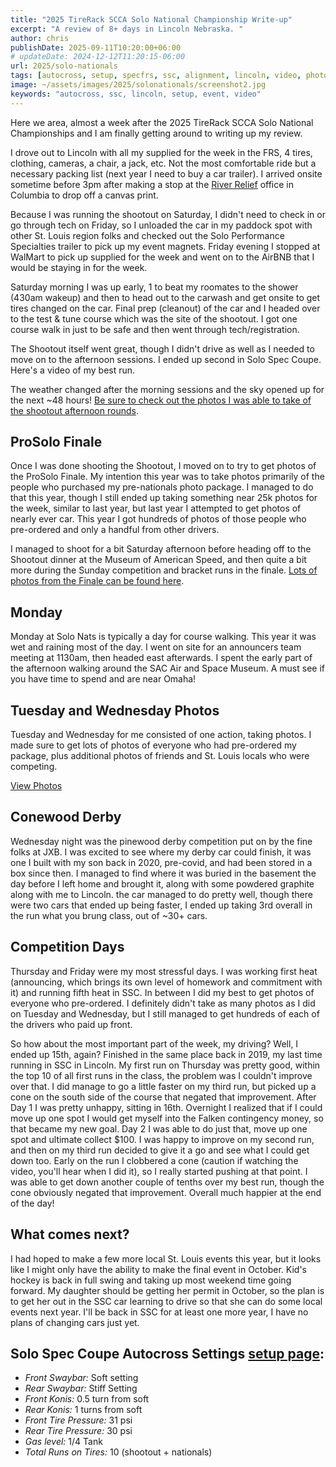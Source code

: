 ---
title: "2025 TireRack SCCA Solo National Championship Write-up"
excerpt: "A review of 8+ days in Lincoln Nebraska. "
author: chris
publishDate: 2025-09-11T10:20:00+06:00
# updateDate: 2024-12-12T11:20:15-06:00
url: 2025/solo-nationals
tags: [autocross, setup, specfrs, ssc, alignment, lincoln, video, photos]
image: ~/assets/images/2025/solonationals/screenshot2.jpg
keywords: "autocross, ssc, lincoln, setup, event, video"
---

Here we area, almost a week after the 2025 TireRack SCCA Solo National Championships and I am finally getting around to writing up my review.

I drove out to Lincoln with all my supplied for the week in the FRS, 4 tires, clothing, cameras, a chair, a jack, etc. Not the most comfortable ride but a necessary packing list (next year I need to buy a car trailer). I arrived onsite sometime before 3pm after making a stop at the [River Relief](https://www.riverrelief.org/) office in Columbia to drop off a canvas print. 

Because I was running the shootout on Saturday, I didn't need to check in or go through tech on Friday, so I unloaded the car in my paddock spot with other St. Louis region folks and checked out the Solo Performance Specialties trailer to pick up my event magnets. Friday evening I stopped at WalMart to pick up supplied for the week and went on to the AirBNB that I would be staying in for the week.

Saturday morning I was up early, 1 to beat my roomates to the shower (430am wakeup) and then to head out to the carwash and get onsite to get tires changed on the car. Final prep (cleanout) of the car and I headed over to the test & tune course which was the site of the shootout. I got one course walk in just to be safe and then went through tech/registration. 

The Shootout itself went great, though I didn't drive as well as I needed to move on to the afternoon sessions. I ended up second in Solo Spec Coupe. Here's a video of my best run.

<YouTubeEmbed videoId="Qg8P1XS7WD8" title="2025 TireRack SCCA Shootout SSC Run 4" publishDate="2025-08-30T10:20:00+06:00" description="2025 TireRack SCCA Shootout SSC Run 4" />

The weather changed after the morning sessions and the sky opened up for the next ~48 hours! [Be sure to check out the photos I was able to take of the shootout afternoon rounds](https://photos.rainbowmarks.com/2025/Motorsports/2025-Solo-Nationals/Shootout). 

## ProSolo Finale 
Once I was done shooting the Shootout, I moved on to try to get photos of the ProSolo Finale. My intention this year was to take photos primarily of the people who purchased my pre-nationals photo package. I managed to do that this year, though I still ended up taking something near 25k photos for the week, similar to last year, but last year I attempted to get photos of nearly ever car. This year I got hundreds of photos of those people who pre-ordered and only a handful from other drivers. 

I managed to shoot for a bit Saturday afternoon before heading off to the Shootout dinner at the Museum of American Speed, and then quite a bit more during the Sunday competition and bracket runs in the finale. [Lots of photos from the Finale can be found here](https://photos.rainbowmarks.com/2025/Motorsports/2025-Solo-Nationals/ProSolo-Finale).

## Monday
Monday at Solo Nats is typically a day for course walking. This year it was wet and raining most of the day. I went on site for an announcers team meeting at 1130am, then headed east afterwards. I spent the early part of the afternoon walking around the SAC Air and Space Museum. A must see if you have time to spend and are near Omaha!

## Tuesday and Wednesday Photos 
Tuesday and Wednesday for me consisted of one action, taking photos. I made sure to get lots of photos of everyone who had pre-ordered my package, plus additional photos of friends and St. Louis locals who were competing. 

[View Photos](https://photos.rainbowmarks.com/2025/Motorsports/2025-Solo-Nationals)

## Conewood Derby 
Wednesday night was the pinewood derby competition put on by the fine folks at JXB. I was excited to see where my derby car could finish, it was one I built with my son back in 2020, pre-covid, and had been stored in a box since then. I managed to find where it was buried in the basement the day before I left home and brought it, along with some powdered graphite along with me to Lincoln. the car managed to do pretty well, though there were two cars that ended up being faster, I ended up taking 3rd overall in the run what you brung class, out of ~30+ cars. 

## Competition Days 
Thursday and Friday were my most stressful days. I was working first heat (announcing, which brings its own level of homework and commitment with it) and running fifth heat in SSC. In between I did my best to get photos of everyone who pre-ordered. I definitely didn't take as many photos as I did on Tuesday and Wednesday, but I still managed to get hundreds of each of the drivers who paid up front. 

So how about the most important part of the week, my driving? Well, I ended up 15th, again? Finished in the same place back in 2019, my last time running in SSC in Lincoln. My first run on Thursday was pretty good, within the top 10 of all first runs in the class, the problem was I couldn't improve over that. I did manage to go a little faster on my third run, but picked up a cone on the south side of the course that negated that improvement. After Day 1 I was pretty unhappy, sitting in 16th. Overnight I realized that if I could move up one spot I would get myself into the Falken contingency money, so that became my new goal. Day 2 I was able to do just that, move up one spot and ultimate collect $100. I was happy to improve on my second run, and then on my third run decided to give it a go and see what I could get down too. Early on the run I clobbered a cone (caution if watching the video, you'll hear when I did it), so I really started pushing at that point. I was able to get down another couple of tenths over my best run, though the cone obviously negated that improvement. Overall much happier at the end of the day!

<YouTubeEmbed videoId="Mz22ygLulLs" title="2025 SCCA Solo Nationals 92 SSC - Chris Hammond - Run 3 Day 2" publishDate="2025-09-05T16:20:00+06:00" description="2025 SCCA Solo Nationals 92 SSC - Chris Hammond - Run 3 Day 2" />

## What comes next?
I had hoped to make a few more local St. Louis events this year, but it looks like I might only have the ability to make the final event in October. Kid's hockey is back in full swing and taking up most weekend time going forward. My daughter should be getting her permit in October, so the plan is to get her out in the SSC car learning to drive so that she can do some local events next year. I'll be back in SSC for at least one more year, I have no plans of changing cars just yet.


## Solo Spec Coupe Autocross Settings [setup page](/setup):

- *Front Swaybar:* Soft setting  
- *Rear Swaybar:* Stiff Setting  
- *Front Konis:* 0.5 turn from soft  
- *Rear Konis:* 1 turns from soft  
- *Front Tire Pressure:* 31 psi  
- *Rear Tire Pressure:* 30 psi  
- *Gas level:* 1/4 Tank  
- *Total Runs on Tires:* 10 (shootout + nationals)
